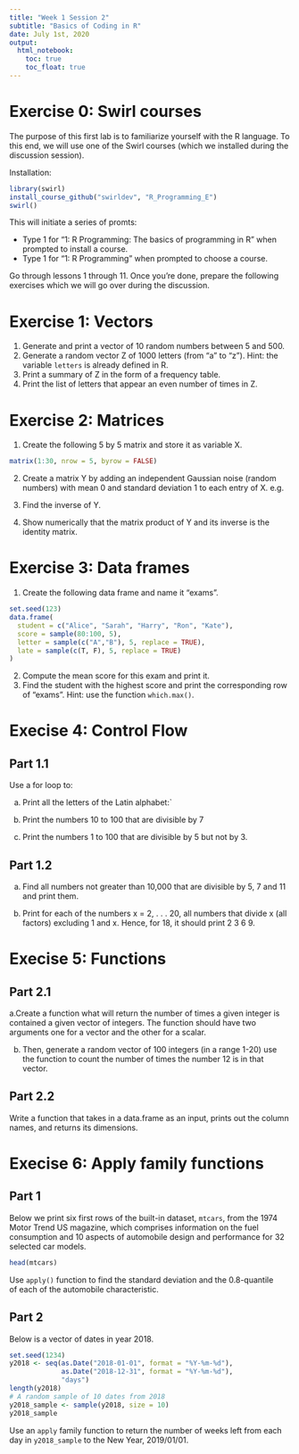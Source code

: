 ```yaml
---
title: "Week 1 Session 2"
subtitle: "Basics of Coding in R"
date: July 1st, 2020
output: 
  html_notebook:
    toc: true
    toc_float: true
---
```


# Exercise 0: Swirl courses

The purpose of this first lab is to familiarize yourself with the R language. 
To this end, we will use one of the Swirl courses (which we installed during the discussion session).

Installation:

```r
library(swirl)
install_course_github("swirldev", "R_Programming_E")
swirl()
```

This will initiate a series of promts:

- Type 1 for "1: R Programming: The basics of programming in R" when prompted to install a course.
- Type 1 for "1: R Programming" when prompted to choose a course.

Go through lessons 1 through 11.
Once you're done, prepare the following exercises which we will go over during the discussion.

# Exercise 1: Vectors

1. Generate and print a vector of 10 random numbers between 5 and 500.
2. Generate a random vector Z of 1000 letters (from "a" to "z"). Hint: the 
variable `letters` is already defined in R.
3. Print a summary of Z in the form of a frequency table.
4. Print the list of letters that appear an even number of times in Z.

# Exercise 2: Matrices

1. Create the following 5 by 5 matrix and store it as variable X.
```r
matrix(1:30, nrow = 5, byrow = FALSE)
```

2. Create a matrix Y by adding an independent Gaussian noise (random numbers)
with mean 0 and standard deviation 1 to each entry of X. e.g.

3. Find the inverse of Y.

4. Show numerically that the matrix product of Y and its inverse 
is the identity matrix.


# Exercise 3: Data frames

1. Create the following data frame and name it “exams”.

```r
set.seed(123)
data.frame(
  student = c("Alice", "Sarah", "Harry", "Ron", "Kate"),
  score = sample(80:100, 5),
  letter = sample(c("A","B"), 5, replace = TRUE),
  late = sample(c(T, F), 5, replace = TRUE)
)
```

2. Compute the mean score for this exam and print it.
3. Find the student with the highest score and print the corresponding 
row of "exams". Hint: use the function `which.max()`.


# Execise 4: Control Flow 

## Part 1.1

Use a for loop to:

a. Print all the letters of the Latin alphabet:`

b. Print the numbers 10 to 100 that are divisible by 7

c. Print the numbers 1 to 100 that are divisible by 5 but not by 3.



## Part 1.2

a. Find all numbers not greater than 10,000 that are divisible by 
5, 7 and 11 and print them.

b. Print for each of the numbers x = 2, . . . 20, all numbers that divide x
(all factors) excluding 1 and x. Hence, for 18, it should print 2 3 6 9.


# Execise 5: Functions

## Part 2.1

a.Create a function what will return the number
of times a given integer is contained a given vector of integers.
The function should have two arguments one for a vector
and the other for a scalar. 

b. Then, generate a random vector of 100 
integers (in a range 1-20) use the function to count the number
of times the number 12 is in that vector. 

## Part 2.2

Write a function that takes in a data.frame as an input, 
prints out the column names, and returns its dimensions.

# Execise 6: Apply family functions

## Part 1
Below we print six first rows of the built-in dataset, `mtcars`, 
from the 1974 Motor Trend US magazine, which comprises information
on the fuel consumption and 10 aspects of automobile design 
and performance for 32 selected car models. 

```r
head(mtcars)
```

Use `apply()` function to find the standard deviation and the 0.8-quantile  
of each of the automobile characteristic.

## Part 2

Below is a vector of dates in year 2018.

```r
set.seed(1234)
y2018 <- seq(as.Date("2018-01-01", format = "%Y-%m-%d"), 
             as.Date("2018-12-31", format = "%Y-%m-%d"), 
             "days")
length(y2018)
# A random sample of 10 dates from 2018
y2018_sample <- sample(y2018, size = 10)
y2018_sample
```

Use an `apply` family function to return the number of weeks
left from each day in `y2018_sample` to the New Year, 2019/01/01.


